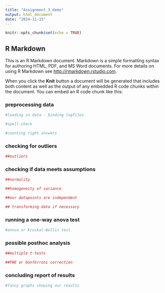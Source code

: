 ```yaml
---
title: "Assignment_3_demo"
output: html_document
date: "2024-11-15"
---
```


```r
knitr::opts_chunk$set(echo = TRUE)
```

## R Markdown

This is an R Markdown document. Markdown is a simple formatting syntax for authoring HTML, PDF, and MS Word documents. For more details on using R Markdown see <http://rmarkdown.rstudio.com>.

When you click the **Knit** button a document will be generated that includes both content as well as the output of any embedded R code chunks within the document. You can embed an R code chunk like this:

### preprocessing data

```r
#loading in data - binding logfiles

#spell-check

#counting right answers
```

### checking for outliers

```r
##outliers
```


### checking if data meets assumptions

```r
##normality

##homogeneity of variance

##our datapoints are independent


```

```r
## transforming data if necessary
```



### running a one-way anova test

```r
#anova or Kruskal-Wallis test
```


### possible posthoc analysis

```r
##multiple t-tests

##FWE or bonferroni correction


```

### concluding report of results

```r
#fancy graphs showing our results
```



